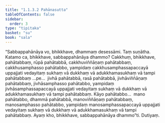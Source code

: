 ```yaml
---
title: "1.1.3.2 Pahānasutta"
tableOfContents: false
sidebar:
  order: 3
type: "tipitaka"
basket: "su"
book: "sala"
---
```



<DynamicBreadcrumb />

<Division number="24" book="sala" bookNo="13" page="248">

<Paragraph number="65" book="sala">
“Sabbappahānāya vo, bhikkhave, dhammaṃ desessāmi. Taṃ suṇātha. Katamo ca, bhikkhave, sabbappahānāya dhammo? Cakkhuṃ, bhikkhave, pahātabbaṃ, rūpā pahātabbā, cakkhuviññāṇaṃ pahātabbaṃ, cakkhusamphasso pahātabbo, yampidaṃ cakkhusamphassapaccayā uppajjati vedayitaṃ sukhaṃ vā dukkhaṃ vā adukkhamasukhaṃ vā tampi pahātabbaṃ …pe…  jivhā pahātabbā, rasā pahātabbā, jivhāviññāṇaṃ pahātabbaṃ, jivhāsamphasso pahātabbo, yampidaṃ jivhāsamphassapaccayā uppajjati vedayitaṃ sukhaṃ vā dukkhaṃ vā adukkhamasukhaṃ vā tampi pahātabbaṃ. Kāyo pahātabbo…  mano pahātabbo, dhammā pahātabbā, manoviññāṇaṃ pahātabbaṃ, manosamphasso pahātabbo, yampidaṃ manosamphassapaccayā uppajjati vedayitaṃ sukhaṃ vā dukkhaṃ vā adukkhamasukhaṃ vā tampi pahātabbaṃ. Ayaṃ kho, bhikkhave, sabbappahānāya dhammo”ti.

</Paragraph>
</Division>

<Paragraph number="66" type="center" book="sala">
Dutiyaṃ.
</Paragraph>